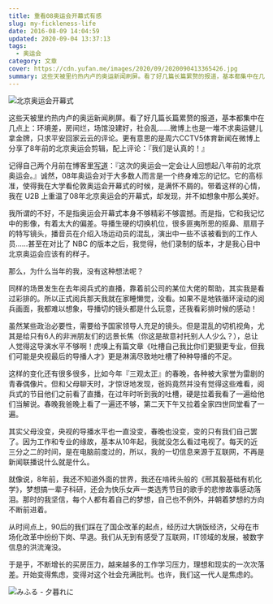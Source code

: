 ```yaml
---
title: 重看08奥运会开幕式有感
slug: my-fickleness-life
date: 2016-08-09 14:04:59
updated: 2020-09-04 13:37:13
tags:
  - 奥运会
category: 文章
cover: https://cdn.yufan.me/images/2020/09/2020090413365426.jpg
summary: 这些天被里约热内卢的奥运新闻刷屏。看了好几篇长篇累赘的报道，基本都集中在几点上：环境差，房间烂，场馆没建好，社会乱……
---
```


![北京奥运会开幕式](https://cdn.yufan.me/images/2020/09/2020090413160041.jpg)

这些天被里约热内卢的奥运新闻刷屏。看了好几篇长篇累赘的报道，基本都集中在几点上：环境差，房间烂，场馆没建好，社会乱……微博上也是一堆不求奥运健儿拿金牌，只求平安回家云云的评论。更有意思的是周六CCTV5体育新闻在微博上分享了8年前的北京奥运会剪辑，配上评论：『我们是认真的！』

记得自己两个月前在博客里[写道](/posts/primary-school-student/)：『这次的奥运会一定会让人回想起八年前的北京奥运会。』诚然，08年奥运会对于大多数人而言是一个终身难忘的记忆。它的高标准，使得我在大学看伦敦奥运会开幕式的时候，是满怀不屑的。带着这样的心情，我在 U2B 上重温了08年北京奥运会的开幕式，却发现，并不如想象中那么美好。

我所谓的不好，不是指奥运会开幕式本身不够精彩不够震撼。而是指，它和我记忆中的影像，有着太大的偏差。导播生硬的切换机位，很多匪夷所思的抠鼻、扇扇子的特写镜头，播音员在介绍入场运动员的混乱，演出中一些不该被看到的工作人员……甚至在对比了 NBC 的版本之后，我觉得，他们录制的版本，才是我心目中北京奥运会应该有的样子。

那么，为什么当年的我，没有这种想法呢？

同样的场景发生在去年阅兵式的直播，靠着前公司的某位大佬的帮助，其实我是看过彩排的。所以正式阅兵那天我就在家睡懒觉，没看。如果不是地铁循环滚动的阅兵画面，我都难以想象，导播切的镜头都是什么玩意，还我看彩排时候的感动！

虽然某些政治必要性，需要给予国家领导人充足的镜头。但是混乱的切机视角，尤其是给只有6人的非洲朋友们的远景长焦（你这是故意衬托别人人少么？），总让人觉得这导演水平不够啊！虎嗅上有篇文章《吐槽自己我比你们更狠更专业，但我们可能是央视最后的导播人才》更是淋漓尽致地吐槽了种种导播的不足。

这样的变化还有很多很多，比如今年『三观太正』的春晚，各种被大家誉为雷剧的青春偶像片。但和父母聊天时，才惊讶地发现，爸妈竟然并没有觉得这些难看，阅兵式的节目他们之前看了直播，在过年时听到我的吐槽，硬是拉着我看了一遍给他们当解说。春晚我爸晚上看了一遍还不够，第二天下午又拉着全家四世同堂看了一遍。

其实父母没变，央视的导播水平也一直没变，春晚也没变，变的只有我们自己罢了。因为工作和专业的缘故，基本从10年起，我就没怎么看过电视了。每天的近三分之二的时间，是在电脑前度过的，所以，我的一切信息来源于互联网，不再是新闻联播说什么就是什么。

就像说，8年前，我还不知道外面的世界，我还在啃砖头般的《邢其毅基础有机化学》，梦想搞一辈子科研，还会为快乐女声一类选秀节目的歌手的悲惨故事感动落泪。那时的我坚信，每个人都有着自己的梦想，自己也不例外，并朝着梦想的方向不断前进着。

从时间点上，90后的我们踩在了国企改革的起点，经历过大锅饭经济，父母在市场化改革中纷纷下岗、早退。我们从无到有感受了互联网，IT领域的发展，被数字信息的洪流淹没。

于是乎，不断增长的买房压力，越来越多的工作学习压力，理想和现实的一次次落差。开始变得焦虑，变得对这个社会充满批判。也许，我们这一代人是焦虑的。

![みふる - 夕暮れに](https://cdn.yufan.me/images/2020/09/2020090413182340.jpg)
